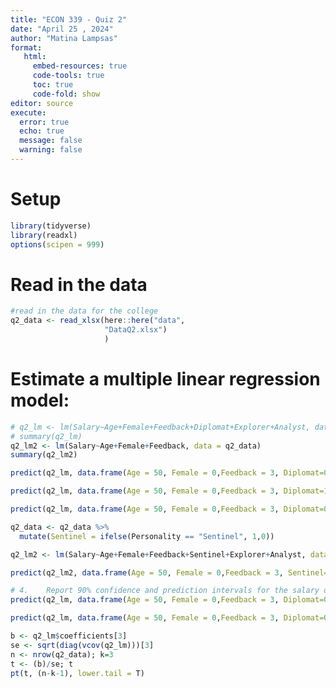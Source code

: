 ```yaml
---
title: "ECON 339 - Quiz 2"
date: "April 25 , 2024"
author: "Matina Lampsas"
format: 
   html:
     embed-resources: true
     code-tools: true
     toc: true
     code-fold: show
editor: source
execute: 
  error: true
  echo: true
  message: false
  warning: false
---
```


# Setup
```r
library(tidyverse)
library(readxl)
options(scipen = 999)

```

# Read in the data
```r
#read in the data for the college 
q2_data <- read_xlsx(here::here("data",
                     "DataQ2.xlsx")
                     )
```
# Estimate a multiple linear regression model: 
```r
# q2_lm <- lm(Salary~Age+Female+Feedback+Diplomat+Explorer+Analyst, data = q2_data)
# summary(q2_lm)
q2_lm2 <- lm(Salary~Age+Female+Feedback, data = q2_data)
summary(q2_lm2)
```
```r
predict(q2_lm, data.frame(Age = 50, Female = 0,Feedback = 3, Diplomat=0,Analyst=1,Explorer=0))

predict(q2_lm, data.frame(Age = 50, Female = 0,Feedback = 3, Diplomat=1,Analyst=0,Explorer=0))

predict(q2_lm, data.frame(Age = 50, Female = 0,Feedback = 3, Diplomat=0,Analyst=0 ,Explorer=0))


```
```r
q2_data <- q2_data %>% 
  mutate(Sentinel = ifelse(Personality == "Sentinel", 1,0))
```

```r
q2_lm2 <- lm(Salary~Age+Female+Feedback+Sentinel+Explorer+Analyst, data = q2_data)

predict(q2_lm2, data.frame(Age = 50, Female = 0,Feedback = 3, Sentinel=1,Analyst=0,Explorer=0))

```
```r
# 4.	Report 90% confidence and prediction intervals for the salary of a 50-year-old male sales representative with a feedback score of 3 and the personality type of an analyst.
predict(q2_lm, data.frame(Age = 50, Female = 0,Feedback = 3, Diplomat=0,Analyst=1 ,Explorer=0), level=0.9, interval="confidence")

predict(q2_lm, data.frame(Age = 50, Female = 0,Feedback = 3, Diplomat=0,Analyst=1 ,Explorer=0), level=0.9, interval="prediction")
```
```r
b <- q2_lm$coefficients[3]
se <- sqrt(diag(vcov(q2_lm)))[3]
n <- nrow(q2_data); k=3
t <- (b)/se; t
pt(t, (n-k-1), lower.tail = T)
```

